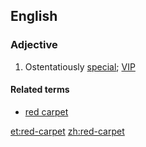==English==

===Adjective===
{{en-adj|pos=[[red]]-[[carpet]]|-}}

# Ostentatiously [[special]]; [[VIP]]

====Related terms====
*[[red carpet]]

[[et:red-carpet]]
[[zh:red-carpet]]
